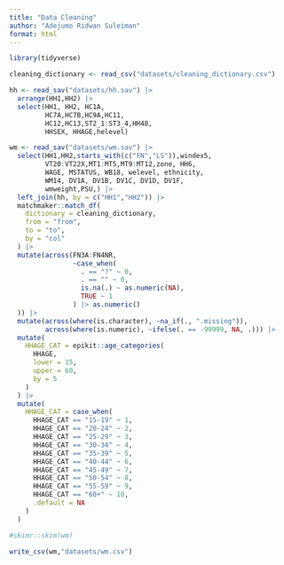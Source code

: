 ```yaml
---
title: "Data Cleaning"
author: "Adejumo Ridwan Suleiman"
format: html
---
```


```r
library(tidyverse)
```


```r
cleaning_dictionary <- read_csv("datasets/cleaning_dictionary.csv")

hh <- read_sav("datasets/hh.sav") |> 
  arrange(HH1,HH2) |> 
  select(HH1, HH2, HC1A, 
         HC7A,HC7B,HC9A,HC11,
         HC12,HC13,ST2_1:ST3_4,HH48,
         HHSEX, HHAGE,helevel)

wm <- read_sav("datasets/wm.sav") |>
  select(HH1,HH2,starts_with(c("FN","LS")),windex5,
         VT20:VT22X,MT1:MT5,MT9:MT12,zone, HH6, 
         WAGE, MSTATUS, WB18, welevel, ethnicity,
         WM14, DV1A, DV1B, DV1C, DV1D, DV1F, 
         wmweight,PSU,) |> 
  left_join(hh, by = c("HH1","HH2")) |> 
  matchmaker::match_df(
    dictionary = cleaning_dictionary,
    from = "from",
    to = "to",
    by = "col"
  ) |> 
  mutate(across(FN3A:FN4NR, 
                ~case_when(
                  . == "?" ~ 0,
                  . == "" ~ 0,
                  is.na(.) ~ as.numeric(NA),
                  TRUE ~ 1
                ) |> as.numeric()
  )) |> 
  mutate(across(where(is.character), ~na_if(., ".missing")),
         across(where(is.numeric), ~ifelse(. == -99999, NA, .))) |> 
  mutate(
    HHAGE_CAT = epikit::age_categories(
      HHAGE,
      lower = 15,
      upper = 60,
      by = 5
    )
  ) |> 
  mutate(
    HHAGE_CAT = case_when(
      HHAGE_CAT == "15-19" ~ 1,
      HHAGE_CAT == "20-24" ~ 2,
      HHAGE_CAT == "25-29" ~ 3,
      HHAGE_CAT == "30-34" ~ 4,
      HHAGE_CAT == "35-39" ~ 5,
      HHAGE_CAT == "40-44" ~ 6,
      HHAGE_CAT == "45-49" ~ 7,
      HHAGE_CAT == "50-54" ~ 8,
      HHAGE_CAT == "55-59" ~ 9,
      HHAGE_CAT == "60+" ~ 10,
      .default = NA
    )
  )
```

```r
#skimr::skim(wm)
```

```r
write_csv(wm,"datasets/wm.csv")
```

